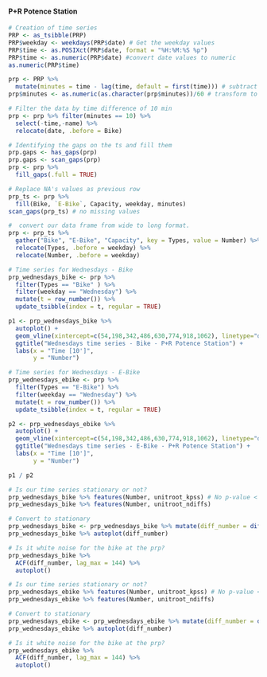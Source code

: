 #### **P+R Potence Station**

```r
# Creation of time series
PRP <- as_tsibble(PRP)
PRP$weekday <- weekdays(PRP$date) # Get the weekday values
PRP$time <- as.POSIXct(PRP$date, format = "%H:%M:%S %p")
PRP$time <- as.numeric(PRP$date) #convert date values to numeric
as.numeric(PRP$time)

prp <- PRP %>% 
  mutate(minutes = time - lag(time, default = first(time))) # subtract days
prp$minutes <- as.numeric(as.character(prp$minutes))/60 # transform to minutes

# Filter the data by time difference of 10 min
prp <- prp %>% filter(minutes == 10) %>%
  select(-time,-name) %>%
  relocate(date, .before = Bike)

# Identifying the gaps on the ts and fill them
prp.gaps <- has_gaps(prp)
prp.gaps <- scan_gaps(prp)
prp <- prp %>% 
  fill_gaps(.full = TRUE) 

# Replace NA's values as previous row 
prp_ts <- prp %>%
  fill(Bike, `E-Bike`, Capacity, weekday, minutes)
scan_gaps(prp_ts) # no missing values

#  convert our data frame from wide to long format.
prp <- prp_ts %>% 
  gather("Bike", "E-Bike", "Capacity", key = Types, value = Number) %>%
  relocate(Types, .before = weekday) %>%
  relocate(Number, .before = weekday)
```

```r
# Time series for Wednesdays - Bike
prp_wednesdays_bike <- prp %>% 
  filter(Types == "Bike" ) %>% 
  filter(weekday == "Wednesday") %>%
  mutate(t = row_number()) %>% 
  update_tsibble(index = t, regular = TRUE)

p1 <- prp_wednesdays_bike %>% 
  autoplot() +
  geom_vline(xintercept=c(54,198,342,486,630,774,918,1062), linetype="dotted") + #Per day
  ggtitle("Wednesdays time series - Bike - P+R Potence Station") +
  labs(x = "Time [10']",
       y = "Number")

# Time series for Wednesdays - E-Bike
prp_wednesdays_ebike <- prp %>% 
  filter(Types == "E-Bike") %>% 
  filter(weekday == "Wednesday") %>%
  mutate(t = row_number()) %>% 
  update_tsibble(index = t, regular = TRUE)

p2 <- prp_wednesdays_ebike %>% 
  autoplot() +
  geom_vline(xintercept=c(54,198,342,486,630,774,918,1062), linetype="dotted") + #Per day
  ggtitle("Wednesdays time series - E-Bike - P+R Potence Station") +
  labs(x = "Time [10']",
       y = "Number")

p1 / p2
```

```r
# Is our time series stationary or not?
prp_wednesdays_bike %>% features(Number, unitroot_kpss) # No p-value < 0.05
prp_wednesdays_bike %>% features(Number, unitroot_ndiffs)

# Convert to stationary
prp_wednesdays_bike <- prp_wednesdays_bike %>% mutate(diff_number = difference(Number))
prp_wednesdays_bike %>% autoplot(diff_number)

# Is it white noise for the bike at the prp?
prp_wednesdays_bike %>% 
  ACF(diff_number, lag_max = 144) %>% 
  autoplot()

# Is our time series stationary or not?
prp_wednesdays_ebike %>% features(Number, unitroot_kpss) # No p-value < 0.05
prp_wednesdays_ebike %>% features(Number, unitroot_ndiffs)

# Convert to stationary
prp_wednesdays_ebike <- prp_wednesdays_ebike %>% mutate(diff_number = difference(Number))
prp_wednesdays_ebike %>% autoplot(diff_number)

# Is it white noise for the bike at the prp?
prp_wednesdays_ebike %>% 
  ACF(diff_number, lag_max = 144) %>% 
  autoplot()
```